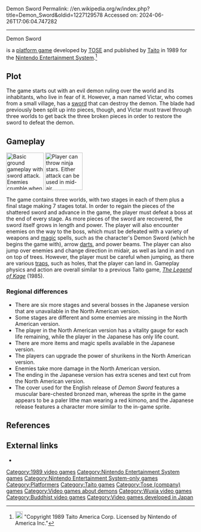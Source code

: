 Demon Sword
Permalink: //en.wikipedia.org/w/index.php?title=Demon_Sword&oldid=1227129578
Accessed on: 2024-06-26T17:06:04.747282



------
Demon Sword
{{Short description|1989 video game}}
{{for|the PlayStation 2 game|Maken Shao: Demon Sword}}
{{Infobox video game
| title        = Demon Sword
| image        = Demon Sword Cover.jpg
| developer    = [[Tose (company)|TOSE]]
| publisher    = [[Taito]]
| designer     =
| engine       = 
| released     = {{vgrelease|NA|{{start date|1990}}|JP|{{start date|1989|3|29}}}}
| genre        = [[Platform game|Platform]]
| modes        = [[Single-player video game|Single-player]]
| platforms    = [[Nintendo Entertainment System]]
}}

{{nihongo|'''''Demon Sword'''''|不動明王伝|Fudō Myōō Den|"The Legend of [[Acala]]"}} is a [[platform game]] developed by [[Tose (company)|TOSE]] and published by [[Taito]] in 1989 for the [[Nintendo Entertainment System]].<ref>[[File:Demonswordtitle.png|20px]] "Copyright 1989 Taito America Corp. Licensed by Nintendo of America Inc."</ref>

== Plot ==
The game starts out with an evil demon ruling over the world and its inhabitants, who live in fear of it. However, a man named Victar, who comes from a small village, has a [[sword]] that can destroy the demon. The blade had previously been split up into pieces, though, and Victar must travel through three worlds to get back the three broken pieces in order to restore the sword to defeat the demon.

== Gameplay ==
[[File:demonswordground.png|thumb|left|100px|Basic ground gameplay with sword attack. Enemies crumble when beaten and may leap high.]]
[[File:demonswordair.jpg|thumb|left|100px|Player can throw ninja stars. Either attack can be used in mid-air.]]

The game contains three worlds, with two stages in each of them plus a final stage making 7 stages total. In order to regain the pieces of the shattered sword and advance in the game, the player must defeat a boss at the end of every stage. As more pieces of the sword are recovered, the sword itself grows in length and power. The player will also encounter enemies on the way to the boss, which must be defeated with a variety of weapons and [[magic (paranormal)|magic]] spells, such as the character's Demon Sword (which he begins the game with), arrow [[darts]], and power beams. The player can also jump over enemies and change direction in midair, as well as land in and run on top of trees. However, the player must be careful when jumping, as there are various [[Booby trap|trap]]s, such as holes, that the player can land in. Gameplay physics and action are overall similar to a previous Taito game, ''[[The Legend of Kage]]'' (1985).

===Regional differences===
* There are six more stages and several bosses in the Japanese version that are unavailable in the North American version.
* Some stages are different and some enemies are missing in the North American version.
* The player in the North American version has a vitality gauge for each life remaining, while the player in the Japanese has only life count.
* There are more items and magic spells available in the Japanese version.
* The players can upgrade the power of shurikens in the North American version.
* Enemies take more damage in the North American version.
* The ending in the Japanese version has extra scenes and text cut from the North American version.
* The cover used for the English release of ''Demon Sword'' features a muscular bare-chested bronzed man, whereas the sprite in the game appears to be a paler lithe man wearing a red kimono, and the Japanese release features a character more similar to the in-game sprite.

== References ==
{{Reflist}}

==External links==
* {{moby game|id=/demon-sword|name=''Demon Sword''}}

[[Category:1989 video games]]
[[Category:Nintendo Entertainment System games]]
[[Category:Nintendo Entertainment System-only games]]
[[Category:Platformers]]
[[Category:Taito games]]
[[Category:Tose (company) games]]
[[Category:Video games about demons]]
[[Category:Wuxia video games]]
[[Category:Buddhist video games]]
[[Category:Video games developed in Japan]]